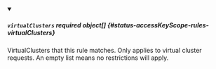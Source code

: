 


<details className="config-field" data-expandable="true" open>
<summary>

##### `virtualClusters` <span className="config-field-required" data-required="false">required</span> <span className="config-field-type">object[]</span> <span className="config-field-default"></span> <span className="config-field-enum"></span> {#status-accessKeyScope-rules-virtualClusters}

VirtualClusters that this rule matches. Only applies to virtual cluster requests.
An empty list means no restrictions will apply.

</summary>

<PartialVirtualClustersreference />


</details>
